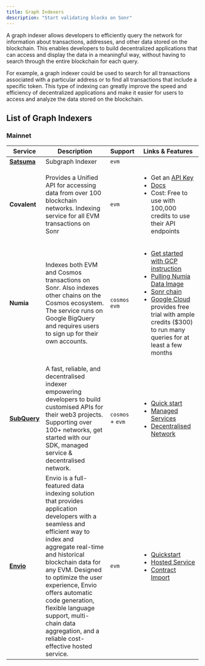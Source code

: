 ```yaml
---
title: Graph Indexers
description: "Start validating blocks on Sonr"
---
```


A graph indexer allows developers to efficiently query the network for information about transactions, addresses, and
other data stored on the blockchain. This enables developers to build decentralized applications that can access and
display the data in a meaningful way, without having to search through the entire blockchain for each query.

For example, a graph indexer could be used to search for all transactions associated with a particular address or to
find all transactions that include a specific token. This type of indexing can greatly improve the speed and efficiency
of decentralized applications and make it easier for users to access and analyze the data stored on the blockchain.

## List of Graph Indexers

### Mainnet

| Service                                   | Description                                                                                                                                                                                                                                                                                                                                                                                  | Support          | Links & Features                                                                                                                                                                                                                                                                                                                                                                                                                      |
| ----------------------------------------- | -------------------------------------------------------------------------------------------------------------------------------------------------------------------------------------------------------------------------------------------------------------------------------------------------------------------------------------------------------------------------------------------- | ---------------- | ------------------------------------------------------------------------------------------------------------------------------------------------------------------------------------------------------------------------------------------------------------------------------------------------------------------------------------------------------------------------------------------------------------------------------------- |
| **[Satsuma](https://www.satsuma.xyz/)**   | Subgraph Indexer                                                                                                                                                                                                                                                                                                                                                                             | `evm`            |                                                                                                                                                                                                                                                                                                                                                                                                                                       |
| **Covalent**                              | Provides a Unified API for accessing data from over 100 blockchain networks. Indexing service for all EVM transactions on Sonr                                                                                                                                                                                                                                                              | `evm`            | <ul><li>Get an [API Key](https://www.covalenthq.com/platform/#/auth/register/)</li><li>[Docs](https://www.covalenthq.com/docs/networks/evmos/)</li><li>Cost: Free to use with 100,000 credits to use their API endpoints</li></ul>                                                                                                                                                                                                    |
| **Numia**                                 | Indexes both EVM and Cosmos transactions on Sonr. Also indexes other chains on the Cosmos ecosystem. The service runs on Google BigQuery and requires users to sign up for their own accounts.                                                                                                                                                                                              | `cosmos` `evm`   | <ul><li>[Get started with GCP instruction](https://docs.numia.xyz/using-numia/getting-started-with-gcp)</li><li>[Pulling Numia Data Image](https://docs.numia.xyz/using-numia/querying-numia-datasets)</li><li>[Sonr chain](https://docs.numia.xyz/using-numia/chains/evmos)</li><li>[Google Cloud](https://cloud.google.com/) provides free trial with ample credits ($300) to run many queries for at least a few months</li></ul> |
| **[SubQuery](https://subquery.network/)** | A fast, reliable, and decentralised indexer empowering developers to build customised APIs for their web3 projects. Supporting over 100+ networks, get started with our SDK, managed service & decentralised network.                                                                                                                                                                        | `cosmos` + `evm` | <ul><li>[Quick start](https://academy.subquery.network/quickstart/quickstart.html)</li><li>[Managed Services](https://managedservice.subquery.network/)</li><li>[Decentralised Network](https://subquery.network/network)</li></ul>                                                                                                                                                                                                   |
| **[Envio](https://envio.dev/)**           | Envio is a full-featured data indexing solution that provides application developers with a seamless and efficient way to index and aggregate real-time and historical blockchain data for any EVM. Designed to optimize the user experience, Envio offers automatic code generation, flexible language support, multi-chain data aggregation, and a reliable cost-effective hosted service. | `evm`            | <ul><li>[Quickstart](https://docs.envio.dev/docs/quickstart)</li><li>[Hosted Service](https://docs.envio.dev/docs/hosted-service)</li><li>[Contract Import](https://docs.envio.dev/docs/contract-import)</li></ul>                                                                                                                                                                                                                    |
